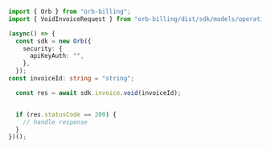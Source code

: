 ```typescript Void.ts
import { Orb } from "orb-billing";
import { VoidInvoiceRequest } from "orb-billing/dist/sdk/models/operations";

(async() => {
  const sdk = new Orb({
    security: {
      apiKeyAuth: "",
    },
  });
const invoiceId: string = "string";

  const res = await sdk.invoice.void(invoiceId);


  if (res.statusCode == 200) {
    // handle response
  }
})();
```
